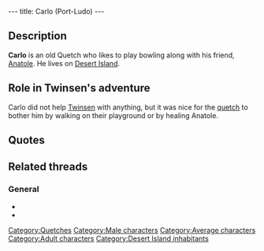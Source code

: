 ---
title: Carlo (Port-Ludo)
---

{{Character|
Name=Carlo|
Image=Bowler.gif|
Race=[[Quetch]]|
Gender=Male|
Size=Medium|
Age=Adult}}

{{Quote|
Quote=Everybody talks about these guys from outer space, they say they landed on several islands. But that should not interrupt our game.|
Character=Carlo}}

==Description==
'''Carlo''' is an old Quetch who likes to play bowling along with his friend, [[Anatole]]. He lives on [[Desert Island]].

==Role in Twinsen's adventure==
Carlo did not help [[Twinsen]] with anything, but it was nice for the [[quetch]] to bother him by walking on their playground or by healing Anatole.

==Quotes==
{{Quote|
Quote=I've noticed I keep losing since you helped my little friend over there. Nice move Sherlock!|
Character=Carlo}}
{{Quote|
Quote=I don't know. But it has been a while back since I last saw Ker'aooc the healer.|
Character=Carlo}}

==Related threads==
===General===
* {{thread|id=11096|title=The Desert Island Bowlers}}
* {{thread|id=845|title=Who and Where}}

[[Category:Quetches]]
[[Category:Male characters]]
[[Category:Average characters]]
[[Category:Adult characters]]
[[Category:Desert Island inhabitants]]